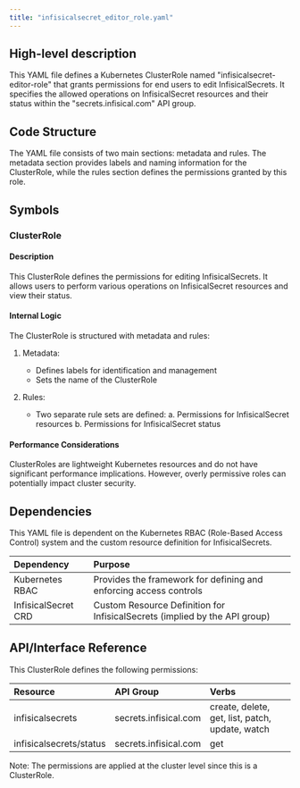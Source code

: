 ```yaml
---
title: "infisicalsecret_editor_role.yaml"
---
```


## High-level description
This YAML file defines a Kubernetes ClusterRole named "infisicalsecret-editor-role" that grants permissions for end users to edit InfisicalSecrets. It specifies the allowed operations on InfisicalSecret resources and their status within the "secrets.infisical.com" API group.

## Code Structure
The YAML file consists of two main sections: metadata and rules. The metadata section provides labels and naming information for the ClusterRole, while the rules section defines the permissions granted by this role.

## Symbols

### ClusterRole
#### Description
This ClusterRole defines the permissions for editing InfisicalSecrets. It allows users to perform various operations on InfisicalSecret resources and view their status.

#### Internal Logic
The ClusterRole is structured with metadata and rules:

1. Metadata:
   - Defines labels for identification and management
   - Sets the name of the ClusterRole

2. Rules:
   - Two separate rule sets are defined:
     a. Permissions for InfisicalSecret resources
     b. Permissions for InfisicalSecret status

#### Performance Considerations
ClusterRoles are lightweight Kubernetes resources and do not have significant performance implications. However, overly permissive roles can potentially impact cluster security.

## Dependencies
This YAML file is dependent on the Kubernetes RBAC (Role-Based Access Control) system and the custom resource definition for InfisicalSecrets.

| Dependency | Purpose |
|:-----------|:--------|
| Kubernetes RBAC | Provides the framework for defining and enforcing access controls |
| InfisicalSecret CRD | Custom Resource Definition for InfisicalSecrets (implied by the API group) |

## API/Interface Reference
This ClusterRole defines the following permissions:

| Resource | API Group | Verbs |
|:---------|:----------|:------|
| infisicalsecrets | secrets.infisical.com | create, delete, get, list, patch, update, watch |
| infisicalsecrets/status | secrets.infisical.com | get |

Note: The permissions are applied at the cluster level since this is a ClusterRole.